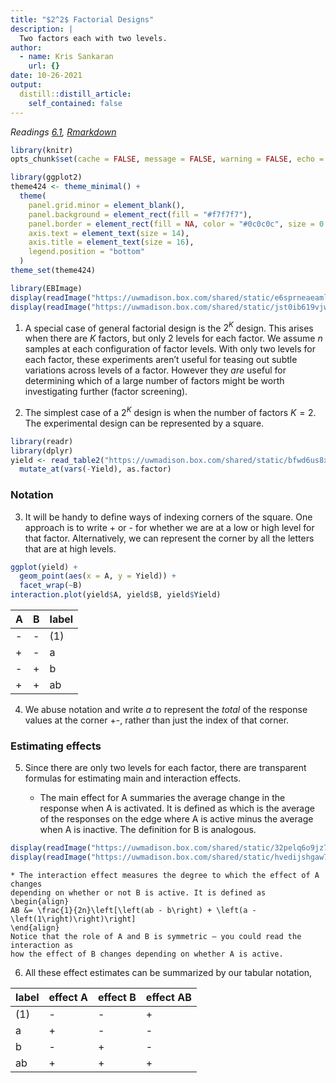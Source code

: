 ```yaml
---
title: "$2^2$ Factorial Designs"
description: |
  Two factors each with two levels.
author:
  - name: Kris Sankaran
    url: {}
date: 10-26-2021
output:
  distill::distill_article:
    self_contained: false
---
```


_Readings [6.1](https://www.wiley.com/en-us/Design+and+Analysis+of+Experiments%2C+10th+Edition-p-9781119492443#content-section), [Rmarkdown](https://github.com/krisrs1128/stat424_f21/blob/main/_posts/2021-08-16-week8-1/week8-1.Rmd)_

```r
library(knitr)
opts_chunk$set(cache = FALSE, message = FALSE, warning = FALSE, echo = TRUE)
```

```r
library(ggplot2)
theme424 <- theme_minimal() + 
  theme(
    panel.grid.minor = element_blank(),
    panel.background = element_rect(fill = "#f7f7f7"),
    panel.border = element_rect(fill = NA, color = "#0c0c0c", size = 0.6),
    axis.text = element_text(size = 14),
    axis.title = element_text(size = 16),
    legend.position = "bottom"
  )
theme_set(theme424)
```

```r
library(EBImage)
display(readImage("https://uwmadison.box.com/shared/static/e6sprneaeamlav35csswq68t62p0xney.png"))
display(readImage("https://uwmadison.box.com/shared/static/jst0ib619vjw386gnl2hs8pee5rkkbx1.png"))
```
1. A special case of general factorial design is the $2^K$ design. This arises
when there are $K$ factors, but only 2 levels for each factor. We assume $n$
samples at each configuration of factor levels. With only two levels for each
factor, these experiments aren’t useful for teasing out subtle variations across
levels of a factor. However they *are* useful for determining which of a large
number of factors might be worth investigating further (factor screening).

2. The simplest case of a $2^K$ design is when the number of factors $K = 2$. The
experimental design can be represented by a square.

```r
library(readr)
library(dplyr)
yield <- read_table2("https://uwmadison.box.com/shared/static/bfwd6us8xsii4uelzftg1azu2f7z77mk.txt") %>%
  mutate_at(vars(-Yield), as.factor)
```


### Notation

3. It will be handy to define ways of indexing corners of the square. One
approach is to write + or - for whether we are at a low or high level for that
factor. Alternatively, we can represent the corner by all the letters that are
at high levels.

```r
ggplot(yield) +
  geom_point(aes(x = A, y = Yield)) +
  facet_wrap(~B)
interaction.plot(yield$A, yield$B, yield$Yield)
```

| A | B | label |
|---|---|---------|
| - | - | (1)     |
| + | - | a       |
| - | + | b       |
| + | + | ab      |

4. We abuse notation and write $a$ to represent the *total* of the response
values at the corner +-, rather than just the index of that corner.

### Estimating effects

5. Since there are only two levels for each factor, there are transparent
formulas for estimating main and interaction effects.
  
    * The main effect for A summaries the average change in the response when A is
    activated. It is defined as
    \begin{align}
    A &= \frac{1}{2n}\left(\left(ab +a\right) - \left(b + (1)\right)\right)
    \end{align}
    which is the average of the responses on the edge where A is active minus the
    average when A is inactive. The definition for B is analogous.
    
```r
display(readImage("https://uwmadison.box.com/shared/static/32pelq6o9jz7nnnavkdx1kjuxfjkvzrc.png"))
display(readImage("https://uwmadison.box.com/shared/static/hvedijshgaw7so91kqcl1l8eunml4m9v.png"))
```

    * The interaction effect measures the degree to which the effect of A changes
    depending on whether or not B is active. It is defined as
    \begin{align}
    AB &= \frac{1}{2n}\left[\left(ab - b\right) + \left(a - \left(1\right)\right)\right]
    \end{align}
    Notice that the role of A and B is symmetric — you could read the interaction as
    how the effect of B changes depending on whether A is active.
    
6. All these effect estimates can be summarized by our tabular notation,

|label | effect A | effect B | effect AB |
| --- |---|---|---------|
| (1) | - | - |  + |
| a | + | - | - |
| b | - | + | - |
| ab | + | + | + |
